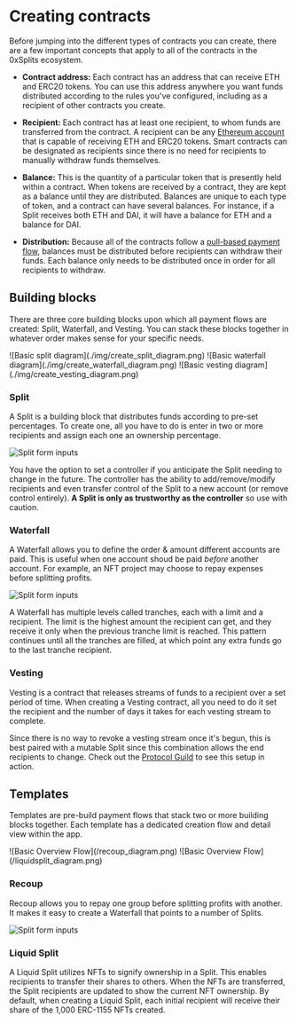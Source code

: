 # Creating contracts

Before jumping into the different types of contracts you can create, there are a
few important concepts that apply to all of the contracts in the 0xSplits
ecosystem.

- **Contract address:** Each contract has an address that can receive ETH and
  ERC20 tokens. You can use this address anywhere you want funds distributed
  according to the rules you've configured, including as a recipient of other
  contracts you create.
- **Recipient:** Each contract has at least one recipient, to whom funds are
  transferred from the contract. A recipient can be any
  [Ethereum account](https://ethereum.org/en/developers/docs/accounts/) that is
  capable of receiving ETH and ERC20 tokens. Smart contracts can be designated
  as recipients since there is no need for recipients to manually withdraw funds
  themselves.
- **Balance:** This is the quantity of a particular token that is presently held
  within a contract. When tokens are received by a contract, they are kept as a
  balance until they are distributed. Balances are unique to each type of token,
  and a contract can have several balances. For instance, if a Split receives
  both ETH and DAI, it will have a balance for ETH and a balance for DAI.

- **Distribution:** Because all of the contracts follow a
  [pull-based payment flow](https://consensys.github.io/smart-contract-best-practices/development-recommendations/general/external-calls/#favor-pull-over-push-for-external-calls),
  balances must be distributed before recipients can withdraw their funds. Each
  balance only needs to be distributed once in order for all recipients to
  withdraw.

## Building blocks

There are three core building blocks upon which all payment flows are created:
Split, Waterfall, and Vesting. You can stack these blocks together in whatever
order makes sense for your specific needs.


<Cards>

<Card title="Split &rarr;" image href="#split">
  ![Basic split diagram](./img/create_split_diagram.png)
</Card>
<Card title="Waterfall &rarr;" image href="#waterfall">
  ![Basic waterfall diagram](./img/create_waterfall_diagram.png)
</Card>
<Card title="Vesting &rarr;" image href="#vesting">
  ![Basic vesting diagram](./img/create_vesting_diagram.png)
</Card>

</Cards>

### Split

A Split is a building block that distributes funds according to pre-set
percentages. To create one, all you have to do is enter in two or more
recipients and assign each one an ownership percentage.

![Split form inputs](./img/create_split_form.png)

You have the option to set a controller if you anticipate the Split needing to
change in the future. The controller has the ability to add/remove/modify
recipients and even transfer control of the Split to a new account (or remove
control entirely). **A Split is only as trustworthy as the controller** so use
with caution.

### Waterfall

A Waterfall allows you to define the order & amount different accounts are paid.
This is useful when one account shoud be paid _before_ another account. For
example, an NFT project may choose to repay expenses before splitting profits.

![Split form inputs](./img/create_waterfall_form.png)

A Waterfall has multiple levels called tranches, each with a limit and a
recipient. The limit is the highest amount the recipient can get, and they
receive it only when the previous tranche limit is reached. This pattern
continues until all the tranches are filled, at which point any extra funds go
to the last tranche recipient.

### Vesting

Vesting is a contract that releases streams of funds to a recipient over a set
period of time. When creating a Vesting contract, all you need to do it set the
recipient and the number of days it takes for each vesting stream to complete.

Since there is no way to revoke a vesting stream once it's begun, this is best
paired with a mutable Split since this combination allows the end recipients to
change. Check out the
[Protocol Guild](https://app.0xsplits.xyz/accounts/0xF29Ff96aaEa6C9A1fBa851f74737f3c069d4f1a9/)
to see this setup in action.

## Templates

Templates are pre-build payment flows that stack two or more building blocks
together. Each template has a dedicated creation flow and detail view within the
app.

<Cards>

<Card title="Recoup &rarr;" image href="#split">
  ![Basic Overview Flow](/recoup_diagram.png)
</Card>
<Card title="Liquid Split &rarr;" image href="#waterfall">
  ![Basic Overview Flow](/liquidsplit_diagram.png)
</Card>

</Cards>

### Recoup

Recoup allows you to repay one group before splitting profits with another. It
makes it easy to create a Waterfall that points to a number of Splits.

![Split form inputs](./img/create_recoup_form.png)

### Liquid Split

A Liquid Split utilizes NFTs to signify ownership in a Split. This enables
recipients to transfer their shares to others. When the NFTs are transferred,
the Split recipients are updated to show the current NFT ownership. By default,
when creating a Liquid Split, each initial recipient will receive their share of
the 1,000 ERC-1155 NFTs created.
